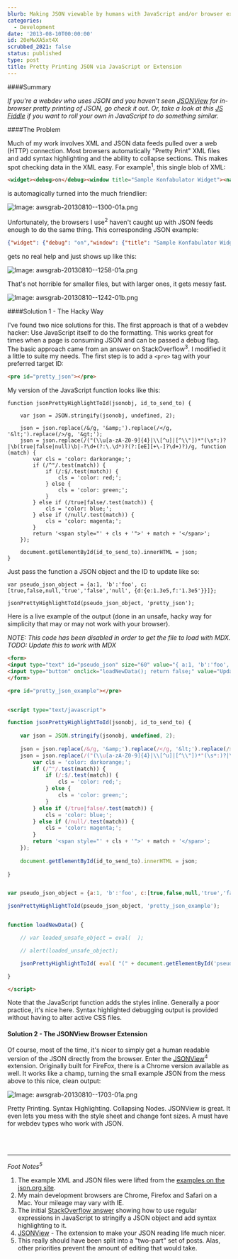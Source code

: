 ```yaml
---
blurb: Making JSON viewable by humans with JavaScript and/or browser extensions.
categories:
  - Development
date: '2013-08-10T00:00:00'
id: 20eMwXA5xt4X
scrubbed_2021: false
status: published
type: post
title: Pretty Printing JSON via JavaScript or Extension
---
```


####Summary

*If you're a webdev who uses JSON and you haven't seen [JSONView](http://jsonview.com/) for in-browser pretty printing of JSON, go check it out. Or, take a look at this [JS Fiddle](http://jsfiddle.net/alanwsmith/EwT4E/) if you want to roll your own in JavaScript to do something similar.*

####The Problem

Much of my work involves XML and JSON data feeds pulled over a web (HTTP) connection. Most browsers automatically "Pretty Print" XML files and add syntax highlighting and the ability to collapse sections. This makes spot checking data in the XML easy. For example<sup>1</sup>, this single blob of XML:


```html
<widget><debug>on</debug><window title="Sample Konfabulator Widget"><name>main_window</name><width>500</width><height>500</height></window><image src="Images/Sun.png" name="sun1"><hOffset>250</hOffset><vOffset>250</vOffset><alignment>center</alignment></image><text data="Click Here" size="36" style="bold"><name>text1</name><hOffset>250</hOffset><vOffset>100</vOffset><alignment>center</alignment><onMouseUp>sun1.opacity = (sun1.opacity / 100) * 90;</onMouseUp></text></widget>
```


is automagically turned into the much friendlier:

![Image: awsgrab-20130810--1300-01a.png](/awsgrab-20130810--1300-01a.png)

Unfortunately, the browsers I use<sup>2</sup> haven't caught up with JSON feeds enough to do the same thing. This corresponding JSON example:

```json
{"widget": {"debug": "on","window": {"title": "Sample Konfabulator Widget","name": "main_window","width": 500,"height": 500},"image": { "src": "Images/Sun.png","name": "sun1","hOffset": 250,"vOffset": 250,"alignment": "center"},"text": {"data": "Click Here","size": 36,"style": "bold","name": "text1","hOffset": 250,"vOffset": 100,"alignment": "center","onMouseUp": "sun1.opacity = (sun1.opacity / 100) * 90;"}}}
```

gets no real help and just shows up like this:

![Image: awsgrab-20130810--1258-01a.png](/awsgrab-20130810--1258-01a.png)

That's not horrible for smaller files, but with larger ones, it gets messy fast.

![Image: awsgrab-20130810--1242-01b.png](/awsgrab-20130810--1242-01b.png)

####Solution 1 - The Hacky Way

I've found two nice solutions for this. The first approach is that of a webdev hacker: Use JavaScript itself to do the formatting. This works great for times when a page is consuming JSON and can be passed a debug flag. The basic approach came from an answer on StackOverflow<sup>3</sup>. I modified it a little to suite my needs. The first step is to add a `<pre>` tag with your preferred target ID:

```html
<pre id="pretty_json"></pre>
```

My version of the JavaScript function looks like this:

```javascript{numberLines: true}
function jsonPrettyHighlightToId(jsonobj, id_to_send_to) {
    
    var json = JSON.stringify(jsonobj, undefined, 2);
    
    json = json.replace(/&/g, '&amp;').replace(/</g, '&lt;').replace(/>/g, '&gt;');
    json = json.replace(/("(\\u[a-zA-Z0-9]{4}|\\[^u]|[^\\"])*"(\s*:)?|\b(true|false|null)\b|-?\d+(?:\.\d*)?(?:[eE][+\-]?\d+)?)/g, function (match) {
        var cls = 'color: darkorange;';
        if (/^"/.test(match)) {
            if (/:$/.test(match)) {
                cls = 'color: red;';
            } else {
                cls = 'color: green;';
            }
        } else if (/true|false/.test(match)) {
            cls = 'color: blue;';
        } else if (/null/.test(match)) {
            cls = 'color: magenta;';
        }
        return '<span style="' + cls + '">' + match + '</span>';
    });
    
    document.getElementById(id_to_send_to).innerHTML = json;
}
```


Just pass the function a JSON object and the ID to update like so:


```javascript{numberLines: true}
var pseudo_json_object = {a:1, 'b':'foo', c:[true,false,null,'true','false','null', {d:{e:1.3e5,f:'1.3e5'}}]};

jsonPrettyHighlightToId(pseudo_json_object, 'pretty_json');
```

Here is a live example of the output (done in an unsafe, hacky way for simplicity that may or may not work with your browser).

*NOTE: This code has been disabled in order to get the file to load with MDX. TODO: Update this to work with MDX*

```html
<form>
<input type="text" id="pseudo_json" size="60" value="{ a:1, 'b':'foo', c:[true,false,null,'true','false','null', {d:{e:1.3e5,f:'1.3e5'} } ] } " />
<input type="button" onclick="loadNewData(); return false;" value="Update" />
</form>

<pre id="pretty_json_example"></pre>


<script type="text/javascript">

function jsonPrettyHighlightToId(jsonobj, id_to_send_to) {
    
    var json = JSON.stringify(jsonobj, undefined, 2);
    
    json = json.replace(/&/g, '&amp;').replace(/</g, '&lt;').replace(/>/g, '&gt;');
    json = json.replace(/("(\\u[a-zA-Z0-9]{4}|\\[^u]|[^\\"])*"(\s*:)?|\b(true|false|null)\b|-?\d+(?:\.\d*)?(?:[eE][+\-]?\d+)?)/g, function (match) {
        var cls = 'color: darkorange;';
        if (/^"/.test(match)) {
            if (/:$/.test(match)) {
                cls = 'color: red;';
            } else {
                cls = 'color: green;';
            }
        } else if (/true|false/.test(match)) {
            cls = 'color: blue;';
        } else if (/null/.test(match)) {
            cls = 'color: magenta;';
        }
        return '<span style="' + cls + '">' + match + '</span>';
    });
    
    document.getElementById(id_to_send_to).innerHTML = json;
    
}


var pseudo_json_object = {a:1, 'b':'foo', c:[true,false,null,'true','false','null', {d:{e:1.3e5,f:'1.3e5'}}]};

jsonPrettyHighlightToId(pseudo_json_object, 'pretty_json_example');


function loadNewData() {

	// var loaded_unsafe_object = eval(  );

	// alert(loaded_unsafe_object);

	jsonPrettyHighlightToId( eval( "(" + document.getElementById('pseudo_json').value + ")" ), 'pretty_json_example');

}

</script>
```



Note that the JavaScript function adds the styles inline. Generally a poor practice, it's nice here. Syntax highlighted debugging output is provided without having to alter active CSS files.


#### Solution 2 - The JSONView Browser Extension

Of course, most of the time, it's nicer to simply get a human readable version of the JSON directly from the browser. Enter the [JSONView](http://jsonview.com/)<sup>4</sup>  extension. Originally built for FireFox, there is a Chrome version available as well. It works like a champ, turning the small example JSON from the mess above to this nice, clean output:

![Image: awsgrab-20130810--1703-01a.png](/awsgrab-20130810--1703-01a.png) 

Pretty Printing. Syntax Highlighting. Collapsing Nodes. JSONView is great. It even lets you mess with the style sheet and change font sizes. A must have for webdev types who work with JSON.


<br /><br />

---


*Foot Notes<sup>5</sup>*

1. The example XML and JSON files were lifted from the [examples on the json.org site](http://json.org/example.html).
2. My main development browsers are Chrome, Firefox and Safari on a Mac. Your mileage may vary with IE.
3. The initial [StackOverflow answer](http://stackoverflow.com/questions/4810841/json-pretty-print-using-javascript/7220510#7220510) showing how to use regular expressions in JavaScript to stringify a JSON object and add syntax highlighting to it. 
4. [JSONView](http://jsonview.com/) - The extension to make your JSON reading life much nicer. 
5. This really should have been split into a "two-part" set of posts. Alas, other priorities prevent the amount of editing that would take.
